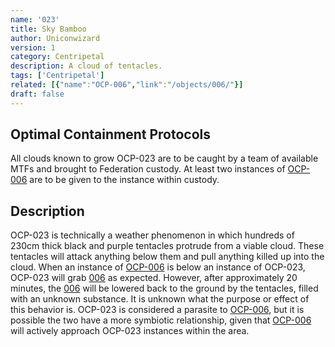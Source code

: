 ```yaml
---
name: '023'
title: Sky Bamboo
author: Uniconwizard
version: 1
category: Centripetal
description: A cloud of tentacles.
tags: ['Centripetal']
related: [{"name":"OCP-006","link":"/objects/006/"}]
draft: false
---
```


## Optimal Containment Protocols
All clouds known to grow OCP-023 are to be caught by a team of available MTFs and brought to Federation custody.
At least two instances of [OCP-006](ocp/006) are to be given to the instance within custody.

## Description
OCP-023 is technically a weather phenomenon in which hundreds of 230cm thick black and purple tentacles protrude from a viable cloud.
These tentacles will attack anything below them and pull anything killed up into the cloud.
When an instance of [OCP-006](ocp/006) is below an instance of OCP-023, OCP-023 will grab [006](ocp/006) as expected.
However, after approximately 20 minutes, the [006](ocp/006) will be lowered back to the ground by the tentacles, filled with an unknown substance.
It is unknown what the purpose or effect of this behavior is.
OCP-023 is considered a parasite to [OCP-006](ocp/006), but it is possible the two have a more symbiotic relationship,
given that [OCP-006](ocp/006) will actively approach OCP-023 instances within the area.

